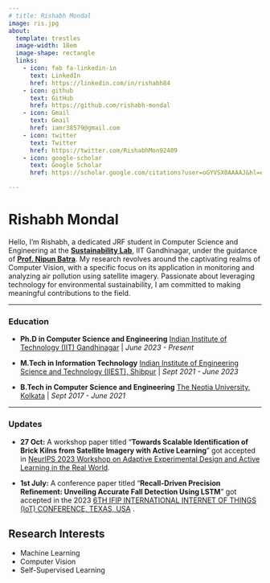 ```yaml
---
# title: Rishabh Mondal
image: ris.jpg
about:
  template: trestles
  image-width: 18em
  image-shape: rectangle
  links:
    - icon: fab fa-linkedin-in
      text: LinkedIn
      href: https://linkedin.com/in/rishabh84
    - icon: github
      text: GitHub
      href: https://github.com/rishabh-mondal
    - icon: Gmail
      text: Gmail
      href: iamr38579@gmail.com
    - icon: twitter
      text: Twitter
      href: https://twitter.com/RishabhMon92409
    - icon: google-scholar
      text: Google Scholar
      href: https://scholar.google.com/citations?user=oGYVSX0AAAAJ&hl=en&oi=ao

---
```


:::{#hero-heading}
# **Rishabh Mondal**
Hello, I'm Rishabh, a dedicated JRF student in Computer Science and Engineering at the [**Sustainability Lab**](https://nipunbatra.github.io/lab/), IIT Gandhinagar, under the guidance of [**Prof. Nipun Batra**](https://nipunbatra.github.io). My research revolves around the captivating realms of Computer Vision, with a specific focus on its application in monitoring and analyzing air pollution using satellite imagery. Passionate about leveraging technology for environmental sustainability, I am committed to making meaningful contributions to the field.
:::
---

### Education
- **Ph.D in Computer Science and Engineering**
  [Indian Institute of Technology (IIT) Gandhinagar](https://www.iitgn.ac.in/)  |  *June 2023 - Present*

- **M.Tech in Information Technology**
  [Indian Institute of Engineering Science and Technology (IIEST), Shibpur](https://www.iiests.ac.in/)  |  *Sept 2021 - June 2023*

- **B.Tech in Computer Science and Engineering**
  [The Neotia University, Kolkata](https://www.tnu.in/) | *Sept 2017 - June 2021*

---
### Updates
- **27 Oct:** A workshop paper titled "**Towards Scalable Identification of Brick Kilns from Satellite Imagery with Active Learning**" got accepted in [NeurIPS 2023 Workshop on Adaptive Experimental Design and Active Learning in the Real World](https://realworldml.github.io/neurips2023/).  

- **1st July:** A conference paper titled "**Recall-Driven Precision Refinement: Unveiling Accurate Fall Detection Using LSTM**" got accepted in the 2023 [6TH IFIP INTERNATIONAL INTERNET OF THINGS (IoT) CONFERENCE, TEXAS, USA](https://link.springer.com/chapter/10.1007/978-3-031-45882-8_6) .


## Research Interests
- Machine Learning
- Computer Vision
- Self-Supervised Learning
